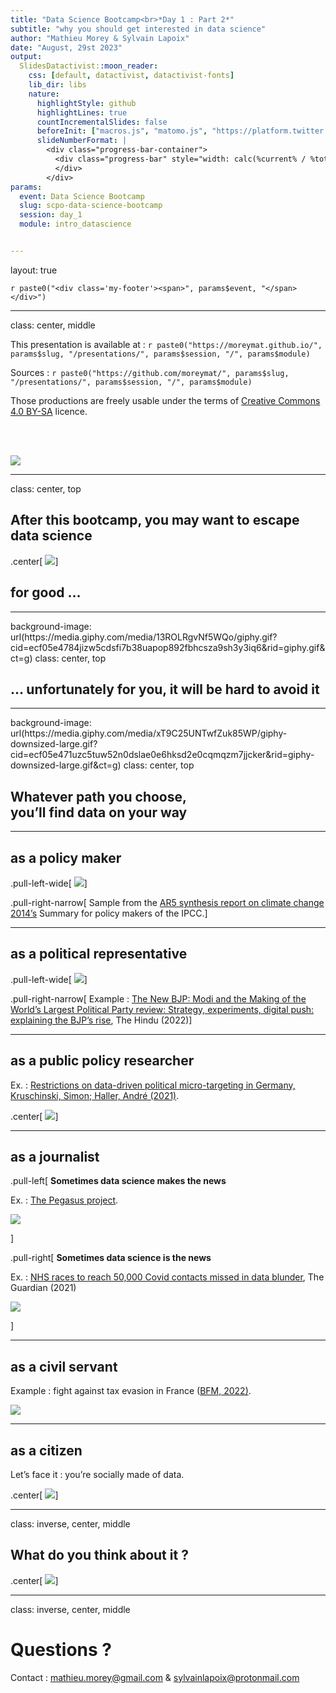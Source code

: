 ```yaml
---
title: "Data Science Bootcamp<br>*Day 1 : Part 2*"
subtitle: "why you should get interested in data science"
author: "Mathieu Morey & Sylvain Lapoix"
date: "August, 29st 2023"
output:
  SlidesDatactivist::moon_reader:
    css: [default, datactivist, datactivist-fonts]
    lib_dir: libs
    nature:
      highlightStyle: github
      highlightLines: true
      countIncrementalSlides: false
      beforeInit: ["macros.js", "matomo.js", "https://platform.twitter.com/widgets.js"]
      slideNumberFormat: |
        <div class="progress-bar-container">
          <div class="progress-bar" style="width: calc(%current% / %total% * 100%);">
          </div>
        </div>
params:
  event: Data Science Bootcamp
  slug: scpo-data-science-bootcamp
  session: day_1
  module: intro_datascience


---
```

layout: true

<style>
.remark-slide-number {
  position: inherit;
}

.remark-slide-number .progress-bar-container {
  position: absolute;
  bottom: 0;
  height: 4px;
  display: block;
  left: 0;
  right: 0;
}

.remark-slide-number .progress-bar {
  height: 100%;
  background-color: #e95459;
}


.yellow-h{
   background: #ffff88;
}

.blue-h{
   background: #83c7fc;
}

.white-bg{
   background: #ffffff;
}


.caption {
  text-align: right;
  font-size: .8rem;
}

.redred {
  color: #ff0000;
}

.green {
  color: #00ff00;
}

.orange {
  color: #ffa500;

}

.quote {
  font-family: 'Rokkitt';
  font-weight: bold;
  font-style: italic;
  font-size: 28px;
}


.pull-left-wide {
  width: 65%;
  float: left;
}

.pull-right-wide {
  width: 65%;
  float: right;
}

.pull-right-narrow {
  width: 30%;
  float: right;
}

.pull-left-narrow {
  width: 30%;
  float: left;
}


</style>


`r paste0("<div class='my-footer'><span>", params$event, "</span></div>")` 


---

class: center, middle

This presentation is available at : `r paste0("https://moreymat.github.io/", params$slug, "/presentations/", params$session, "/", params$module)`

Sources : `r paste0("https://github.com/moreymat/", params$slug, "/presentations/", params$session, "/", params$module)`


Those productions are freely usable under the terms of [Creative Commons 4.0 BY-SA](https://creativecommons.org/licenses/by-sa/4.0/legalcode.fr) licence.

<BR>
<BR>

![](https://mirrors.creativecommons.org/presskit/buttons/88x31/png/by-sa.png)

---


class: center, top

## After this bootcamp, you may want to escape data science

.center[
![](https://media.giphy.com/media/Zxzr2pp6qU64g/giphy.gif?cid=ecf05e477juoqe125eb3jzgxt06xr20mxv9ucjt3uehfhm4r&rid=giphy.gif&ct=g)
]

## for good ...


---

background-image: url(https://media.giphy.com/media/13ROLRgvNf5WQo/giphy.gif?cid=ecf05e4784jizw5cdsfi7b38uapop892fbhcsza9sh3y3iq6&rid=giphy.gif&ct=g)
class: center, top


## ... unfortunately for you, it will be hard to avoid it

---



background-image: url(https://media.giphy.com/media/xT9C25UNTwfZuk85WP/giphy-downsized-large.gif?cid=ecf05e471uzc5tuw52n0dslae0e6hksd2e0cqmqzm7jjcker&rid=giphy-downsized-large.gif&ct=g)
class: center, top

## Whatever path you choose,<br>you'll find data on your way

---

## as a policy maker

.pull-left-wide[
![](./img/ipcc_spm.png)
]

.pull-right-narrow[
Sample from the [AR5 synthesis report on climate change 2014's](https://www.ipcc.ch/report/ar5/syr/) Summary for policy makers of the IPCC.
]

---

## as a political representative

.pull-left-wide[
![](./img/bjp_party_data.png)
]

.pull-right-narrow[
Example : [The New BJP: Modi and the Making of the World’s Largest Political Party review: Strategy, experiments, digital push: explaining the BJP’s rise](https://www.thehindu.com/books/books-reviews/the-new-bjp-modi-and-the-making-of-the-worlds-largest-political-party-review-strategy-experiments-digital-push-explaining-the-bjps-rise/article65092321.ece), The Hindu (2022)
]

---

## as a public policy researcher

Ex. : [Restrictions on data-driven political micro-targeting in Germany, Kruschinski, Simon; Haller, André (2021)](https://policyreview.info/articles/analysis/restrictions-data-driven-political-micro-targeting-germany).

.center[
![](./img/datadriven_campaigns_germany.png)
]

---

## as a journalist

.pull-left[
**Sometimes data science makes the news**

Ex. : [The Pegasus project](https://forbiddenstories.org/about-the-pegasus-project/).

![](./img/pegasus.png)


]


.pull-right[
**Sometimes data science is the news**

Ex. : [NHS races to reach 50,000 Covid contacts missed in data blunder](https://www.theguardian.com/politics/2020/oct/05/ministers-accused-of-putting-lives-at-risk-with-covid-data-error), The Guardian (2021)

![](./img/nhs_uk.png)


]

---

## as a civil servant

Example : fight against tax evasion in France ([BFM, 2022)](https://www.bfmtv.com/economie/patrimoine/impots-fiscalite/impots-comment-le-fisc-recourt-a-l-intelligence-artificielle-pour-lutter-contre-la-fraude_AN-202206220028.html).

![](./img/fraud_detection.png)

---

## as a citizen

Let's face it : you're socially made of data.

.center[
![](https://media.giphy.com/media/dIBLtolI6axTGIGopo/giphy.gif?cid=790b7611cc38e7cdfe931af73749559f1f6e6cd8b59cd51e&rid=giphy.gif&ct=g)
]

---

class: inverse, center, middle

## What do you think about it ?

.center[
![](./img/changemymind.png)
]

---

class: inverse, center, middle

# Questions ?

Contact : [mathieu.morey@gmail.com](mailto:mathieu.morey@gmail.com) & [sylvainlapoix@protonmail.com](mailto:sylvainlapoix@protonmail.com)